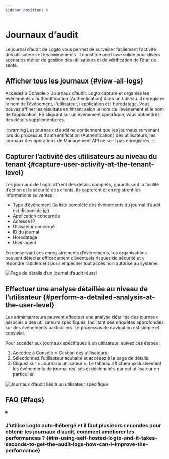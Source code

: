 ```yaml
---
sidebar_position: 6
---
```


# Journaux d’audit

Le journal d’audit de Logto vous permet de surveiller facilement l’activité des utilisateurs et les événements. Il constitue une base solide pour divers scénarios métier de gestion des utilisateurs et de vérification de l’état de santé.

## Afficher tous les journaux \{#view-all-logs}

Accédez à <CloudLink to="/audit-logs">Console > Journaux d’audit</CloudLink>. Logto capture et organise les événements d’authentification (Authentication) dans un tableau. Il enregistre le nom de l’événement, l’utilisateur, l’application et l’horodatage. Vous pouvez affiner les résultats en filtrant selon le nom de l’événement et le nom de l’application. En cliquant sur un événement spécifique, vous obtiendrez des détails supplémentaires.

:::warning
Les journaux d’audit ne contiennent que les journaux survenant lors du processus d’authentification (Authentication) des utilisateurs, les journaux des opérations de Management API ne sont pas enregistrés.
:::

## Capturer l’activité des utilisateurs au niveau du tenant \{#capture-user-activity-at-the-tenant-level}

Les journaux de Logto offrent des détails complets, garantissant la facilité d’action et la sécurité des clients. Ils capturent et enregistrent les informations suivantes :

- Type d’événement (la liste complète des événements du journal d’audit est disponible [ici](/developers/audit-logs/event-types))
- Application concernée
- Adresse IP
- Utilisateur concerné
- ID du journal
- Horodatage
- User-agent

En conservant ces enregistrements d’événements, les organisations peuvent détecter efficacement d’éventuels risques de sécurité et y répondre rapidement pour empêcher tout accès non autorisé au système.

<img
  src="/img/assets/audit-log-success-details-page.png"
  alt="Page de détails d’un journal d’audit réussi"
/>

## Effectuer une analyse détaillée au niveau de l’utilisateur \{#perform-a-detailed-analysis-at-the-user-level}

Les administrateurs peuvent effectuer une analyse détaillée des journaux associés à des utilisateurs spécifiques, facilitant des enquêtes approfondies sur des événements particuliers. Le processus de navigation est simple et convivial.

Pour accéder aux journaux spécifiques à un utilisateur, suivez ces étapes :

1. Accédez à <CloudLink to="/users">Console > Gestion des utilisateurs</CloudLink>.
2. Sélectionnez l’utilisateur souhaité et accédez à la page de détails.
3. Cliquez sur « Journaux utilisateur ». Le tableau affichera exclusivement les événements de journal réalisés et déclenchés par cet utilisateur en particulier.

<img
  src="/img/assets/audit-logs-related-to-specific-user.png"
  alt="Journaux d’audit liés à un utilisateur spécifique"
/>

## FAQ \{#faqs}

<details>
<summary>

### J’utilise Logto auto-hébergé et il faut plusieurs secondes pour obtenir les journaux d’audit, comment améliorer les performances ? \{#im-using-self-hosted-logto-and-it-takes-seconds-to-get-the-audit-logs-how-can-i-improve-the-performance}

</summary>

Les utilisateurs OSS doivent ajouter une tâche cron pour nettoyer régulièrement les anciens journaux d’audit.

</details>
